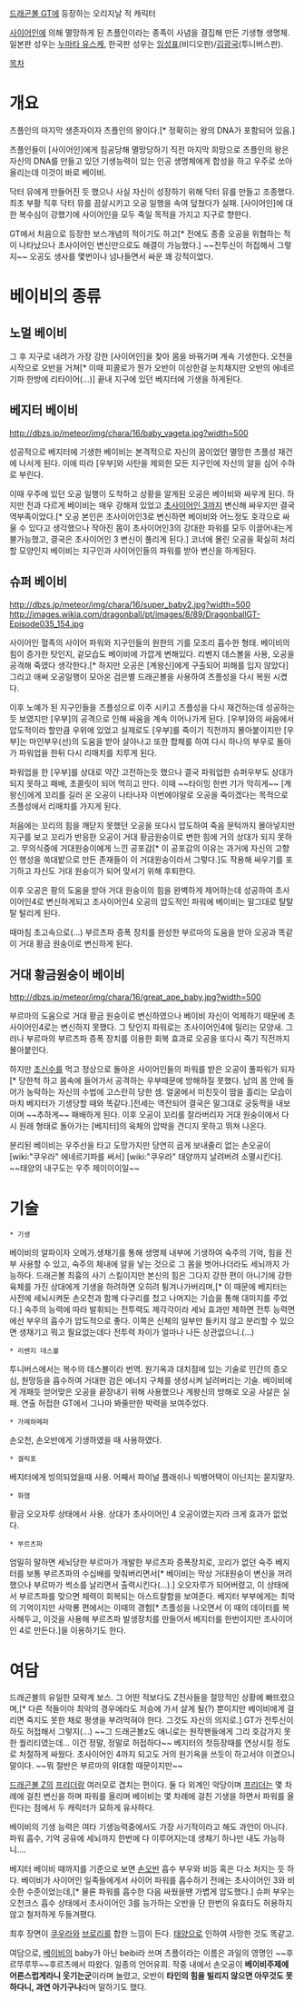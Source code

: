 [[드래곤볼 GT]]에 등장하는 오리지날 적 캐릭터

[[사이어인]]에 의해 멸망하게 된 츠플인이라는 종족이 사념을 결집해 만든 기생형 생명체. 일본판 성우는 [[누마타 유스케]], 한국판 성우는 [[임성표]](비디오판)/[[김광국]](투니버스판).

[[목차]]
= 개요 =
츠플인의 마지막 생존자이자 츠플인의 왕이다.[* 정확히는 왕의 DNA가 포함되어 있음.]

츠플인들이 [사이어인]에게 침공당해 멸망당하기 직전 마지막 희망으로 츠플인의 왕은 자신의 DNA를 만들고 있던 기생능력이 있는 인공 생명체에게 합성을 하고 우주로 쏘아 올리는데 이것이 바로 베이비.

닥터 뮤에게 만들어진 듯 했으나 사실 자신이 성장하기 위해 닥터 뮤를 만들고 조종했다. 최초 부활 직후 닥터 뮤를 끔살시키고 오공 일행을 속여 덮쳤다가 실패. [사이어인]에 대한 복수심이 강했기에 사이어인을 모두 죽일 목적을 가지고 지구로 향한다.

GT에서 처음으로 등장한 보스개념의 적이기도 하고[* 전에도 종종 오공을 위협하는 적이 나타났으나 초사이어인 변신만으로도 해결이 가능했다.] ~~전투신이 허접해서 그렇지~~ 오공도 생사를 몇번이나 넘나들면서 싸운 꽤 강적이었다.

= 베이비의 종류 =
== 노멀 베이비 ==
그 후 지구로 내려가 가장 강한 [사이어인]을 찾아 몸을 바꿔가며 계속 기생한다. 오천을 시작으로 오반을 거쳐[* 이때 피콜로가 뭔가 오반이 이상한걸 눈치채지만 오반의 에네르기파 한방에 리타이어(...)] 끝내 지구에 있던 베지터에 기생을 하게된다. 

== 베지터 베이비 ==
http://dbzs.jp/meteor/img/chara/16/baby_vageta.jpg?width=500

성공적으로 베지터에 기생한 베이비는 본격적으로 자신의 꿈이었던 멸망한 츠플성 재건에 나서게 된다. 이에 따라 [우부]와 사탄을 제외한 모든 지구인에 자신의 알을 심어 수하로 부린다. 

이때 우주에 있던 오공 일행이 도착하고 상황을 알게된 오공은 베이비와 싸우게 된다. 하지만 전과 다르게 베이비는 매우 강해져 있었고 [[초사이어인 3]]까지 변신해 싸우지만 결국 역부족이었다.[* 오공 본인은 초사이어인3로 변신하면 베이비와 어느정도 호각으로 싸울 수 있다고 생각했으나 작아진 몸이 초사이어인3의 강대한 파워를 모두 이끌어내는게 불가능했고, 결국은 초사이어인 3 변신이 풀리게 된다.] 코너에 몰린 오공을 확실히 처리할 모양인지 베이비는 지구인과 사이어인들의 파워를 받아 변신을 하게된다. 

== 슈퍼 베이비 ==
http://dbzs.jp/meteor/img/chara/16/super_baby2.jpg?width=500
http://images.wikia.com/dragonball/pt/images/8/89/DragonballGT-Episode035_154.jpg

사이어인 혈족의 사이어 파워와 지구인들의 원한의 기를 모조리 흡수한 형태. 베이비의 힘이 증가한 탓인지, 겉모습도 베이비에 가깝게 변해있다. 리벤지 데스볼을 사용, 오공을 공격해 죽였다 생각한다.[* 하지만 오공은 [계왕신]에게 구출되어 피해를 입지 않았다]그리고 애써 오공일행이 모아온 검은별 드래곤볼을 사용하여 츠플성을 다시 복원 시켰다.

이후 노예가 된 지구인들을 츠플성으로 이주 시키고 츠플성을 다시 재건하는데 성공하는듯 보였지만 [우부]의 공격으로 인해 싸움을 계속 이어나가게 된다. [우부]와의 싸움에서 압도적이라 할만큼 우위에 있었고 실제로도 [우부]를 죽이기 직전까지 몰아붙이지만 [우부]는 마인부우(선)의 도움을 받아 살아나고 또한 합체를 하여 다시 하나의 부우로 돌아가 파워업을 한뒤 다시 리매치를 치루게 된다.

파워업을 한 [우부]를 상대로 약간 고전하는듯 했으나 결국 파워업한 슈퍼우부도 상대가 되지 못하고 패배, 초콜릿이 되어 먹히고 만다. 이때 ~~타이밍 한번 기가 막히게~~ [계왕신]에게 꼬리를 길러 온 오공이 나타나자 이번에야말로 오공을 죽이겠다는 목적으로 츠플성에서 리매치를 가지게 된다.

처음에는 꼬리의 힘을 깨닫지 못했던 오공을 또다시 압도하여 죽음 문턱까지 몰아넣지만 지구를 보고 꼬리가 반응한 오공이 거대 황금원숭이로 변한 힘에 거의 상대가 되지 못하고. 무의식중에 거대원숭이에게 느낀 공포감[* 이 공포감의 이유는 과거에 자신의 고향인 행성을  쑥대밭으로 만든 존재들이 이 거대원숭이라서 그렇다.]도 작용해 싸우기를 포기하고 자신도 거대 원숭이가 되어 맞서기 위해 후퇴한다.

이후 오공은 팡의 도움을 받아 거대 원숭이의 힘을 완벽하게 제어하는데 성공하여 초사이어인4로 변신하게되고 초사이어인4 오공의 압도적인 파워에 베이비는 말그대로 탈탈탈 털리게 된다.

때마침 초고속으로(…) 부르츠파 증폭 장치를 완성한 부르마의 도움을 받아 오공과 똑같이 거대 황금 원숭이로 변신하게 된다.

== 거대 황금원숭이 베이비 ==
http://dbzs.jp/meteor/img/chara/16/great_ape_baby.jpg?width=500

부르마의 도움으로 거대 황금 원숭이로 변신하였으나 베이비 자신이 억제하기 때문에 초사이어인4로는 변신하지 못했다. 그 탓인지 파워로는 초사이어인4에 밀리는 모양새. 그러나 부르마의 부르츠파 증폭 장치를 이용한 회복 효과로 오공을 또다시 죽기 직전까지 몰아붙인다.

하지만 [[초신수]]를 먹고 정상으로 돌아온 사이어인들의 파워를 받은 오공이 풀파워가 되자[* 당한척 하고 몸속에 들어가서 공격하는 우부때문에 방해하질 못했다. 남의 몸 안에 들어가 농락하는 자신의 수법에 고스란히 당한 셈. 얼굴에서 미친듯이 땀을 흘리는 모습이 마치 베지터가 기생당할 때와 똑같다.]전세는 역전되어 결국은 말그대로 궁둥짝을 내보이며 ~~추하게~~ 패배하게 된다. 이후 오공이 꼬리를 잘라버리자 거대 원숭이에서 다시 원래 형태로 돌아가는 [베지터]의 육체의 압박을 견디지 못하고 뛰쳐 나온다.

분리된 베이비는 우주선을 타고 도망가지만 당연히 곱게 보내줄리 없는 손오공이 [wiki:"쿠우라" 에네르기파를 써서] [wiki:"쿠우라" 태양까지 날려버려 소멸시킨다]. ~~태양의 내구도는 우주 제이이이일~~

= 기술 =
 * 기생
베이비의 알파이자 오메가.생채기를 통해 생명체 내부에 기생하여 숙주의 기억, 힘을 전부 사용할 수 있고, 숙주의 체내에 알을 낳는 것으로 그 몸을 벗어나더라도 세뇌까지 가능하다. 드래곤볼 최흉의 사기 스킬이지만 본신의 힘은 그다지 강한 편이 아니기에 강한 육체를 가진 상대에게 기생을 하려하면 오히려 튕겨나가버리며,[* 이 때문에 베지터는 사전에 세뇌시켜둔 손오천과 함께 다구리를 첬고 나머지는 기습을 통해 대미지를 주었다.] 숙주의 능력에 따라 발휘되는 전투력도 제각각이라 세뇌 효과만 제하면 전투 능력면에선 부우의 흡수가 압도적으로 좋다. 이쪽은 신체의 일부만 들키지 않고 분리할 수 있으면 생채기고 뭐고 필요없는데다 전투력 차이가 얼마나 나든 상관없으니.(…)

 * 리벤지 데스볼
투니버스에서는 복수의 데스볼이라 번역. 원기옥과 대치점에 있는 기술로 인간의 증오심, 원망등을 흡수하여 거대한 검은 에너지 구체를 생성시켜 날려버리는 기술. 베이비에게 개패듯 얻어맞은 오공을 끝장내기 위해 사용했으나 계왕신의 방해로 오공 사살은 실패. 연출 허접한 GT에서 그나마 봐줄만한 박력을 보여주었다. 
 * 가메하메파
손오천, 손오반에게 기생하였을 때 사용하였다.
 * 겔릭포
베지터에게 빙의되었을때 사용. 어째서 파이널 플래쉬나 빅뱅어택이 아닌지는 묻지말자.
 * 화염
황금 오오자루 상태에서 사용. 상대가 초사이어인 4 오공이였는지라 크게 효과가 없었다.
 * 부르츠파
엄밀히 말하면 세뇌당한 부르마가 개발한 부르츠파 증폭장치로, 꼬리가 없던 숙주 베지터를 보통 부르츠파의 수십배를 맞춰버리면서[* 베이비는 막상 거대원숭이 변신을 꺼려했으나 부르마가 썩소를 날리면서 출력시킨다(...).] 오오자루가 되어버렸고, 이 상태에서 부르츠파를 맞으면 체력이 회복되는 아스트랄함을 보여준다. 베지터 부부에게는 최악의 기억이지만 사악룡 편에서는 이때의 경험[* 츠플성을 나오면서 이 때의 데이터를 복사해두고, 이것을 사용해 부르츠파 발생장치를 만들어서 베지터를 한번이지만 초사이어인 4로 만든다.]을 이용하기도 한다.

= 여담 =
드래곤볼의 유일한 모략계 보스. 그 어떤 적보다도 Z전사들을 절망적인 상황에 빠뜨렸으며,[* 다른 적들이야 최악의 경우에라도 저승에 가서 살게 될(?) 뿐이지만 베이비에게 걸리면 죽지도 못한 채로 평생을 부려먹혀야 한다. 그것도 자신의 의지로.] GT가 전투신이 하도 허접해서 그렇지(…) ~~그 드래곤볼z도 애니로는 원작팬들에게 그리 호감가지 못한 퀄리티였는데... 이건 정말, 정말로 허접하다~~ 베지터의 첫등장때를 연상시킬 정도로 처절하게 싸웠다. 초사이어인 4까지 되고도 거의 원기옥을 쓰듯이 하고서야 이겼으니 말이다. ~~뭐 절반은 부르마의 위대함 때문이지만~~

[[드래곤볼 Z]]의 [[프리더]]랑 여러모로 겹치는 편이다. 둘 다 외계인 악당이며 [[프리더]]는 몇 차례에 걸친 변신을 하며 파워를 올리며 베이비는 몇 차례에 걸친 기생을 하면서 파워를 올린다는 점에서 두 캐릭터가 묘하게 유사하다. 

베이비의 기생 능력은 여타 기생능력중에서도 가장 사기적이라고 해도 과언이 아니다. 파워 흡수, 기억 공유에 세뇌까지 한번에 다 이루어지는데 생채기 하나만 내도 가능하니….

베지터 베이비 때까지를 기준으로 보면 [[손오반]] 흡수 부우와 비등 혹은 다소 처지는 듯 하다. 베이비가 사이어인 일족들에게서 사이어 파워를 흡수하기 전에는 초사이어인 3와 비슷한 수준이었는데,[* 물론 파워를 흡수한 다음 싸웠을땐 가볍게 압도했다.] 슈퍼 부우는 오천크스 흡수 상태에서 초사이어인 3를 능가하는 오반을 단 한번의 유효타도 허용하지 않고 철저하게 두들겨팼다.

최후 장면이 [[쿠우라]]와 [[브로리]]를 합한 느낌이 든다. [[태양]]으로 인하여 사망한 것도 똑같고.

여담으로, [[베이비]]의 baby가 아닌 beibi라 쓰며 츠플이라는 이름은 과일의 영명인 ~~후르뚜루뚜~~후르츠에서 따왔다. 일종의 언어유희. 작중 내에서 손오공이 '''베이비주제에 어른스럽게라니 웃기는군'''이라며 놀렸고, 오반이 '''타인의 힘을 빌리지 않으면 아무것도  못하다니, 과연 아기구나'''라며 말하기도 했다.
